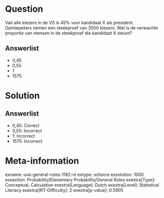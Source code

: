 Question
========

Van alle kiezers in de VS is 45% voor kandidaat X als president.
Opiniepeilers nemen een steekproef van 3500 kiezers. Wat is de verwachte
proportie van mensen in de steekproef die kandidaat X steunt?

Answerlist
----------

* 0,45
* 0,55
* 1
* 1575

Solution
========

Answerlist
----------

* 0,45: Correct
* 0,55: Incorrect
* 1: Incorrect
* 1575: Incorrect

Meta-information
================
exname: uva-general-rules-1182-nl
extype: schoice
exsolution: 1000
exsection: Probability/Elementary Probability/General Rules 
exextra[Type]: Conceptual, Calculation
exextra[Language]: Dutch
exextra[Level]: Statistical Literacy
exextra[IRT-Difficulty]: 2
exextra[p-value]: 0.5905
